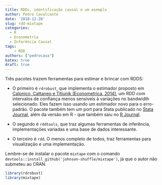 ```yaml
---
title: RDDs, identificação causal e um exemplo
author: Pedro Cavalcante
date: '2018-12-20'
slug: rdd-mixtape
categories:
  - R
  - Econometria
  - Inferência Causal
tags:
    - RDD
authors: ["pedrocava"]
katex: true
draft: true
---
```


Três pacotes trazem ferramentas para estimar e brincar com RDDS:

* O primeiro é ``rdrobust``, que implementa o estimador proposto em [Calonico, Cattaneo e Titiunik (Econometrica, 2014)](https://deepblue.lib.umich.edu/bitstream/handle/2027.42/109857/ecta1465.pdf?sequence=1&isAllowed=y), um RDD com intervalos de confiança menos sensíveis à variações no bandwidth selecionado. Eles fazem isso usando um estimador novo para o erro-padrão. O pacote também tem um port para Stata publicado no [Stata Journal](http://www-personal.umich.edu/~cattaneo/papers/Calonico-Cattaneo-Farrell-Titiunik_2017_Stata.pdf), além da versão em R - que também saiu no [R Journal](http://citeseerx.ist.psu.edu/viewdoc/download?doi=10.1.1.429.1273&rep=rep1&type=pdf).

* O segundo é ``rddtools``, que traz algumas ferramentas de inferência, implementações variadas e uma base de dados interessante.

* O terceiro é ``rdd``. O menos completo de todos, traz ferramentas para visualização e uma implementação. 

Lembre-se de instalar o pacote ``mixtape`` com o comando ``devtools::install_github('johnson-shuffle/mixtape')``, já que o autor não submeteu ao CRAN. 

```R
library(rdrobust)
library(mixtape)
```



